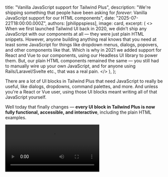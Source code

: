 

  title: "Vanilla JavaScript support for Tailwind Plus",
  description:
    "We're shipping something that people have been asking for _forever_: Vanilla JavaScript support for our HTML components",
  date: "2025-07-22T18:00:00.000Z",
  authors: [philippspiess],
  image: card,
  excerpt: (
    <>
      When we first launched Tailwind UI back in 2020, we didn't ship any JavaScript with our components at all — they
      were just plain HTML snippets. However, anyone building anything real knows that you need at least some JavaScript
      for things like dropdown menus, dialogs, popovers, and other components like that. Which is why in 2021 we added
      support for React and Vue to our components, using our Headless UI library to power them. But, our plain HTML
      components remained the same — you still had to manually wire up your own JavaScript, and for anyone using
      Rails/Laravel/Svelte etc., that was a real pain.
    </>
  ),
};



<YouTubeVideo id="HTFHoA12MJk" />

There are a lot of UI blocks in Tailwind Plus that need JavaScript to really be useful, like dialogs, dropdowns, command palettes, and more. And unless you're a React or Vue user, using those UI blocks meant writing all of that JavaScript yourself.

Well today that finally changes — **every UI block in Tailwind Plus is now fully functional, accessible, and interactive**, including the plain HTML examples.

<Video src="https://assets.tailwindcss.com/blog/vanilla-js-support-for-tailwind-plus/intro-video.mp4" videoClasses="aspect-[1536/804] object-cover"/>

```html
<el-dropdown class="relative inline-block text-left">
  <button class="inline-flex w-full justify-center gap-x-1.5 rounded-md bg-white px-3 py-2 text-sm font-semibold text-gray-900 shadow-xs ring-1 ring-gray-300 ring-inset hover:bg-gray-50">
    Options
    <svg viewBox="0 0 20 20" fill="currentColor" data-slot="icon" aria-hidden="true" class="-mr-1 size-5 text-gray-400">
      <path d="M5.22 8.22a.75.75 0 0 1 1.06 0L10 11.94l3.72-3.72a.75.75 0 1 1 1.06 1.06l-4.25 4.25a.75.75 0 0 1-1.06 0L5.22 9.28a.75.75 0 0 1 0-1.06Z" clip-rule="evenodd" fill-rule="evenodd" />
    </svg>
  </button>

  <el-menu anchor="bottom end" popover class="w-56 origin-top-right rounded-md bg-white shadow-lg ring-1 ring-black/5 transition transition-discrete [--anchor-gap:--spacing(2)] focus:outline-hidden data-closed:scale-95 data-closed:transform data-closed:opacity-0 data-enter:duration-100 data-enter:ease-out data-leave:duration-75 data-leave:ease-in">
    <div class="py-1">
      <a href="#" class="block px-4 py-2 text-sm text-gray-700 focus:bg-gray-100 focus:text-gray-900 focus:outline-hidden">Account settings</a>
      <a href="#" class="block px-4 py-2 text-sm text-gray-700 focus:bg-gray-100 focus:text-gray-900 focus:outline-hidden">Support</a>
      <a href="#" class="block px-4 py-2 text-sm text-gray-700 focus:bg-gray-100 focus:text-gray-900 focus:outline-hidden">License</a>
      <form action="#" method="POST">
        <button type="submit" class="block w-full px-4 py-2 text-left text-sm text-gray-700 focus:bg-gray-100 focus:text-gray-900 focus:outline-hidden">Sign out</button>
      </form>
    </div>
  </el-menu>
</el-dropdown>
```

Now you can use any [dropdown](https://tailwindcss.com/plus/ui-blocks/application-ui/elements/dropdowns), [command palette](https://tailwindcss.com/plus/ui-blocks/application-ui/navigation/command-palettes), [dialog](https://tailwindcss.com/plus/ui-blocks/application-ui/overlays/modal-dialogs), [drawer](https://tailwindcss.com/plus/ui-blocks/application-ui/overlays/drawers), and more in any project you're working on — no JavaScript framework required.


## No framework required

To pull this off, we built `@tailwindplus/elements` — a library we're releasing exclusively for Tailwind Plus customers.

Elements is a collection of headless [custom elements](https://developer.mozilla.org/en-US/docs/Web/API/Web_components/Using_custom_elements) that wrap up all of the complex behavior needed to build custom interactive UIs and can be styled any way you like using utility classes or custom CSS.

Instead of being coupled to a specific JavaScript framework, these custom elements work anywhere you can use a `<script>` tag:

```html
/* [!code filename:index.html] */
<script src="https://cdn.jsdelivr.net/npm/@tailwindplus/elements@1" type="module"></script>
```

Or you can install them via npm if your project has a build pipeline:

<CodeExampleStack>

```sh
/* [!code filename:Shell] */
npm i @tailwindplus/elements
```

```js
/* [!code filename:app.js] */
import '@tailwindplus/elements';
```

</CodeExampleStack>


## Leveraging the modern web

- Using new/upcoming platform features (with polyfills) to write as little custom JS as possible
  - No portals, native dialogs, native popover behavior, etc.

## Components that work everywhere

- Show examples of using these comopnents in Rails, Svelte, even React

## Try it out today

- Explain how this is available to all Tailwind Plus customers
- Link to docs again


---


{/*

This is an exciting week at Tailwind Labs: Not only is it my first anniversary, but we're also shipping something that people have been asking for _forever_: Vanilla JavaScript support for our HTML components.

When we first launched Tailwind UI back in 2020, we didn't ship any JavaScript with our components at all — they were just plain HTML snippets. However, anyone building anything real knows that you need at least some JavaScript for things like dropdown menus, dialogs, popovers, and other components like that. Which is why in 2021 we added support for React and Vue to our components, using our Headless UI library to power them.

But, even though one fourth of all Tailwind Plus components requires some form of interactivity, our plain HTML components remained the same — you still had to manually wire up your own JavaScript, and for anyone using Rails/Laravel/Svelte etc., that was a real pain.

Well, as of today, that's no longer the case.

*/}

## Look mom, no framework!

To pull this off, we built a library of headless [custom elements](https://developer.mozilla.org/en-US/docs/Web/API/Web_components/Using_custom_elements) that wrap up all of the necessary behavior and can be styled any way you like using utility classes or custom CSS.

_Explain adding the library via CDN or npm._

Here's what a few of these interactive UI blocks look like in Tailwind Plus, no React, Vue, Svelte, Solid, or Angular needed — just a script tag at the top of your website and some simple, declarative HTML.

{/*
## Tailwind Plus, without React or Vue

You can now use all Tailwind Plus components, with full interactivity, without using React or Vue. To do this, we're introducing Tailwind Plus Elements, a new UI library that can be installed by only adding a single script tag to your website.

Let's take a look at some examples.
*/}


### Custom select

Our new custom select component behaves like a native `<select>` tag, including the form association, but allows for much more control over styling. It's inspired by the upcoming [customizable select](https://developer.mozilla.org/en-US/docs/Learn_web_development/Extensions/Forms/Customizable_select) APIs making it easy to remove in the future as they become more widely available.

<Video src="https://assets.tailwindcss.com/blog/vanilla-js-support-for-tailwind-plus/select.mp4" alt="Select" />

```html
<el-select name="selected" value="published">
  <div class="flex ...">
    <el-selectedcontent class="text-sm">Published</el-selectedcontent>
    <button type="button" aria-label="Change published status" class="inline-flex items-center ...">⌄</button>
  </div>

  <el-options anchor="bottom end" popover class="w-72 ...">
    <el-option value="published" class="group/option ...">
      <div class="flex justify-between">
        <p>Published</p>
        <span class="group-not-aria-selected/option:hidden in-[el-selectedcontent]:hidden">✓</span>
      </div>
      <p class="mt-2 text-gray-500 group-focus/option:text-indigo-200 in-[el-selectedcontent]:hidden">
        This job posting can be viewed by anyone who has the link.
      </p>
    </el-option>
    <el-option value="draft" class="group/option ...">
      <div class="flex justify-between">
        <p>Draft</p>
        <span class="group-not-aria-selected/option:hidden in-[el-selectedcontent]:hidden">✓</span>
      </div>
      <p class="mt-2 text-gray-500 group-focus/option:text-indigo-200 in-[el-selectedcontent]:hidden">
        This job posting will no longer be publicly accessible.
      </p>
    </el-option>
  </el-options>
</el-select>
```

### Popover

Our popover element builds upon the native `popover` attribute but adds additional features you'd expect like being able to control that the popover is closing only when the focus leaves a designated popover group.

<Video src="https://assets.tailwindcss.com/blog/vanilla-js-support-for-tailwind-plus/popover.mp4" alt="Popover" />

```html
<header>
  <nav aria-label="Global" class="mx-auto flex max-w-6xl ...">
    <el-popover-group class="hidden lg:flex lg:gap-x-12">
      <div class="relative">
        <button popovertarget="desktop-menu-product" class="flex ...">Product</button>
        <el-popover
          id="desktop-menu-product"
          anchor="bottom"
          popover
          class="w-screen max-w-md transition transition-discrete ..."
        >
          <div class="p-4">
            <div class="group relative flex items-center ...">
              <div class="flex-auto">
                <a href="#" class="text-gray-900">Analytics</a>
                <p class="mt-1 text-gray-600">Get a better understanding of your traffic</p>
              </div>
            </div>
            <!-- ... -->
          </div>
        </el-popover>
      </div>
      <a href="#" class="text-sm/6 text-gray-900">Features</a>
      <a href="#" class="text-sm/6 text-gray-900">Marketplace</a>
      <a href="#" class="text-sm/6 text-gray-900">Company</a>
    </el-popover-group>
    <div class="hidden lg:flex lg:flex-1 lg:justify-end">
      <a href="#" class="text-sm/6 text-gray-900">Log in <span aria-hidden="true">→</span></a>
    </div>
  </nav>
</header>
```

### Command palette

One of the trickier components to convert in Tailwind Plus was the command palette examples because of the many interactive pieces. We are pleasantly surprised how nicely a declarative API came together for it:

<Video
  src="https://assets.tailwindcss.com/blog/vanilla-js-support-for-tailwind-plus/command-palette.mp4"
  alt="Command Palette"
/>

```html
<button command="show-modal" commandfor="dialog" class="rounded-md ...">Open command palette</button>

<el-dialog class="group/dialog">
  <dialog id="dialog" class="backdrop:bg-transparent">
    <div class="fixed inset-0 bg-gray-500/25 ..."></div>

    <div tabindex="0" class="fixed inset-0 w-screen ...">
      <el-dialog-panel class="mx-auto transition group-data-closed/dialog:scale-95 ...">
        <el-command-palette>
          <input type="text" autofocus placeholder="Search..." />

          <el-command-list>
            <el-defaults>
              <h2 class="mt-4 text-gray-500">Recent searches</h2>
              <div class="text-sm text-gray-700">
                <a href="#" class="group flex rounded-md ...">
                  <span class="ml-3 truncate">Workflow Inc. / Website Redesign</span>
                </a>
              </div>

              <div class="p-2">
                <h2 class="sr-only">Quick actions</h2>
                <div class="text-sm text-gray-700">
                  <a href="#" class="group flex rounded-md ...">
                    <span class="ml-3 truncate">Add new file...</span>
                  </a>
                  <!-- ... -->
                </div>
              </div>
            </el-defaults>

            <el-command-group hidden class="block p-2 text-sm text-gray-700">
              <a href="#" hidden class="group flex rounded-md ...">
                <span class="ml-3 truncate">Workflow Inc. / Website Redesign</span>
              </a>
              <!-- ... -->
            </el-command-group>
          </el-command-list>

          <el-no-results hidden class="text-center">
            We couldn't find any projects with that term. Please try again.
          </el-no-results>
        </el-command-palette>
      </el-dialog-panel>
    </div>
  </dialog>
</el-dialog>
```

### And so many more

This is just a brief example of some of the components, but as of today, every Tailwind Plus component is now available with full interactivity, regardless of the framework you're using.

## Embracing the platform

When building Elements, we've decided early on that we want to lean heavily into the web platform. This allows us to avoid a lot of complexity that's typically required for UI libraries like this in the past. For example: implementing modal dialogs requires managing focus so that you can not target elements behind the dialog — This is something that native `<dialog>` elements can do for free.

Here's an overview of some of the modern browser features that Elements is built on:

- The [`popover` attribute](https://developer.mozilla.org/en-US/docs/Web/HTML/Reference/Global_attributes/popover) to manage overlays and popovers with automatic top-layer rendering together with [the `beforetoggle` event](https://developer.mozilla.org/en-US/docs/Web/API/HTMLElement/beforetoggle_event) to control transitions.
- Modal [`<dialog>` elements](https://developer.mozilla.org/en-US/docs/Web/API/HTMLDialogElement) for the implementation of focus trapping and top-layer rendering.
- [Invoker commands](https://developer.mozilla.org/en-US/docs/Web/API/Invoker_Commands_API) to declaratively manage interactive elements (like toggling a custom disclosure).
- [Custom elements](https://developer.mozilla.org/en-US/docs/Web/API/Web_components/Using_custom_elements) (a way to extend HTML elements with custom behavior) for declarative APIs and [`ElementInternals`](https://developer.mozilla.org/en-US/docs/Web/API/ElementInternals) to manage form association.

We also make sure that appropriate polyfills for these features are added and target [the same browsers that Tailwind CSS v4 supports](https://tailwindcss.com/docs/compatibility#browser-support). In theory, this also means Elements should _only get smaller_ as the web continues to evolve and we have to include fewer polyfills.

There are some additional platform APIs that we're pretty excited about but haven't made it into Elements _yet_. One example is [CSS anchor positioning](https://developer.mozilla.org/en-US/docs/Web/CSS/CSS_anchor_positioning) where the required polyfill would unfortunately be too limiting currently so we've decided to use a more established third-party library ([Floating UI](https://floating-ui.com/)) for now.

## Server-side rendering

One of the biggest differences when working with fully declarative APIs in HTML is the lack of control over the server-side rendered output. When you include both a dropdown button _and its content_ in the initial HTML payload, the first render would include the content of both elements before the JavaScript associated can hide it leading to flashes of unstyled content (FOUC). Frontend libraries can get away with this by adding the content to the DOM at runtime but we wanted elements to work even if you only use a server-side rendered framework.

We designed Elements in a way that allows you to fully control this initial rendering experience and our Tailwind Plus components come with the required properties. Here are some examples:

- Tabs have a `hidden` attribute on unselected tab panels, ensuring that only the default selected tab panel will be visible.
- Dropdown menus, select inputs, popovers, and other components add an explicit `popover` attribute to the HTML snippet, hiding the content on initial load.
- Dialogs include a `<dialog>` element inside the markup as the browser knows not to show these by default.
- `<el-selectedcontent>`, an element that is used to render the currently selected content inside the trigger of a select, can be initialized with static HTML to render on the initial load.

## Using with frameworks

One benefit of the custom elements API is that it works not only in plain HTML, but also with [almost every modern web framework](https://custom-elements-everywhere.com/). This allows you to move between frameworks without having to worry about bringing another UI library ever again.

Let's look at some examples of how to use Elements in different frameworks.

### Autocomplete in Svelte

Since `<el-autocomplete>` enhances a regular `<input type="text">` field (similar to a [`<datalist>`](https://developer.mozilla.org/en-US/docs/Web/HTML/Reference/Elements/datalist) component), you can use your regular two-way bindings while still getting all the customizability and accessibility you expect in 2025:

```svelte
<script>
  let input = $state("");
  function handleSubmit() {
    alert(`Selected: ${input}`);
  }
</script>

<form onsubmit={handleSubmit}>
  <el-autocomplete>
    <input bind:value={input} name="selected" placeholder="Type to search..." />
    <button aria-label="Show options">
      <svg viewBox="0 0 24 24" aria-hidden="true">
        <path d="M15.75 19.5L8.25 12l7.5-7.5" />
      </svg>
    </button>
    <el-options transition popover anchor="bottom start">
      <el-option value="Wade Cooper">Wade Cooper</el-option>
      <el-option value="Tom Cooper">Tom Cooper</el-option>
      <el-option value="Jane doe">Jane Doe</el-option>
    </el-options>
  </el-autocomplete>

  <button type="submit">Submit</button>
</form>
```

### Customizeable selects in Rails

`<el-select>` implements a form-associated custom element, so accessing its value in a submitted form works just like native `<select>` elements:

```rb
class OrdersController < ApplicationController
  def new
    @cars = Car.all
    @selected_car = @cars.first
  end

  def create
    car = Car.find(params[:car_id])
    flash[:notice] = "Selected car: #{car.name}"
    redirect_to root_path
  end
end
```

```erb
<%= form_with do |form| %>
  <%= form.label :car_id, "Choose your favorite sports car:" %>

  <el-select name="car_id" id="car_id" value="<%= @selected_car.id %>">
    <button type="button">
      <el-selectedcontent>
        <%= @selected_car.name %>
      </el-selectedcontent>

      <svg viewBox="0 0 24 24" aria-hidden="true">
        <path d="M15.75 19.5L8.25 12l7.5-7.5" />
      </svg>
    </button>

    <el-options anchor="bottom end" popover="">
      <% @cars.each do |car| %>
        <el-option value="<%= car.id %>">
          <%= car.name %>
        </el-option>
      <% end %>
    </el-options>
  </el-select>

  <%= form.submit "Order my sports car" %>
<% end %>
```

### Dropdown menus in Next.js

Of course, you can also use Elements in the most popular framework: React. Because everything is built on standard web technology, you can even use a Next.js `<Link />` components inside `<el-dropdown>` and it just _works_:

```jsx
import Link from "next/link";

export default function Home() {
  return (
    <el-dropdown>
      <button>Menu</button>
      <el-menu anchor="bottom start" popover>
        <Link href="/">Home</Link>
        <Link href="/about">About</Link>
        <Link href="/faq">FAQ</Link>
      </el-menu>
    </el-dropdown>
  );
}
```

## Looking forward

Tailwind Plus Elements is available for all [Tailwind Plus customers](https://tailwindcss.com/plus) starting today and we've updated all of our current components to make full use of it. You can learn more about how to install Tailwind Plus Elements [in our new docs](https://tailwindcss.com/plus/ui-blocks/documentation/elements-api-reference).

With Elements, we now have a way to make all of our Tailwind Plus components work in _any_ framework, designed to become lighter as the web platform itself matures.

We can't wait to see what you'll build with it!
